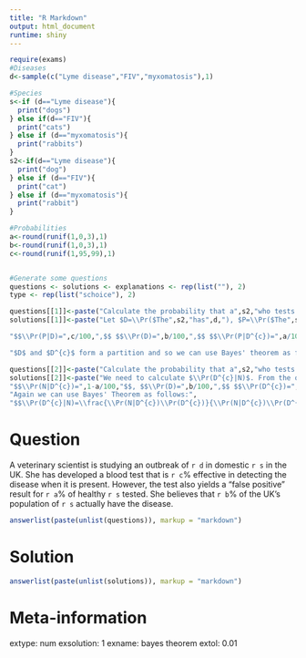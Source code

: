---
title: "R Markdown"
output: html_document
runtime: shiny
---
```{r data generation, echo = FALSE, results = "hide"}
require(exams)
#Diseases
d<-sample(c("Lyme disease","FIV","myxomatosis"),1)

#Species
s<-if (d=="Lyme disease"){
  print("dogs")
} else if(d=="FIV"){
  print("cats")
} else if (d=="myxomatosis"){
  print("rabbits")
}
s2<-if(d=="Lyme disease"){
  print("dog")
} else if (d=="FIV"){
  print("cat")
} else if (d=="myxomatosis"){
  print("rabbit")
}

#Probabilities
a<-round(runif(1,0,3),1)
b<-round(runif(1,0,3),1)
c<-round(runif(1,95,99),1)


#Generate some questions
questions <- solutions <- explanations <- rep(list(""), 2)
type <- rep(list("schoice"), 2)

questions[[1]]<-paste("Calculate the probability that a",s2,"who tests positive actually has",d,".")
solutions[[1]]<-paste("Let $D=\\Pr($The",s2,"has",d,"), $P=\\Pr($The",s2,"tests positive) and $N=\\Pr$(The",s2,"tests negative). We need to calculate $\\Pr(D|P)$. From the question we have:",

"$$\\Pr(P|D)=",c/100,",$$ $$\\Pr(D)=",b/100,",$$ $$\\Pr(P|D^{c})=",a/100,",$$ and $$\\Pr(D^{c})=",1-b/100, ".$$",

"$D$ and $D^{c}$ form a partition and so we can use Bayes' theorem as follows:", "$$\\Pr(D|P)=\\frac{\\Pr(P|D)\\Pr(D)}{\\Pr(P|D)\\Pr(D)+\\Pr(P|D^{c})\\Pr(D^{c})}=\\frac{",c/100,"*",b/100,"}{",c/100,"*",b/100,"+",a/100,"*",1-b/100,"}=\\frac{",c/100*b/100,"}{",c/100*b/100+a/100*(1-b/100),"}=",round((c/100*b/100)/(c/100*b/100+a/100*(1-b/100)),4),"\\text{to 4 d.p.}$$")

questions[[2]]<-paste("Calculate the probability that a",s2,"who tests negative _does not_ have", d,".")
solutions[[2]]<-paste("We need to calculate $\\Pr(D^{c}|N)$. From the question we have:",
"$$\\Pr(N|D^{c})=",1-a/100,"$$, $$\\Pr(D)=",b/100,",$$ $$\\Pr(D^{c})=",1-b/100,",$$ and $$\\Pr(N|D)=",1-c/100,".$$",
"Again we can use Bayes' Theorem as follows:",
"$$\\Pr(D^{c}|N)=\\frac{\\Pr(N|D^{c})\\Pr(D^{c})}{\\Pr(N|D^{c})\\Pr(D^{c})+\\Pr(N|D)\\Pr(D)}=\\frac{",1-a/100,"*",1-b/100,"}{",1-a/100,"*",1-b/100,"+",1-c/100,"*",b/100,"}=\\frac{",(1-a/100)*(1-b/100),"}{",((1-a/100)*(1-b/100))+(1-c/100)*b/100,"}=",round(((1-a/100)*(1-b/100))/((1-a/100)*(1-b/100)+(1-c/100)*b/100),4),".$$ So nearly all",s,"that test negative will _not_ have",d,".")
```

Question
========
A veterinary scientist is studying an outbreak of `r d` in domestic `r s` in the UK. She has developed a blood test that is `r c`% effective in detecting the disease when it is present. However, the test also yields a "false positive" result for `r a`% of healthy `r s` tested. She believes that `r b`% of the UK's population of `r s` actually have the disease.

```{r questionlist, echo = FALSE, results = "asis"}
answerlist(paste(unlist(questions)), markup = "markdown")
```

Solution
========
```{r answerlist, echo = FALSE, results = "asis"}
answerlist(paste(unlist(solutions)), markup = "markdown")
```

Meta-information
================
extype: num
exsolution: 1
exname: bayes theorem
extol: 0.01